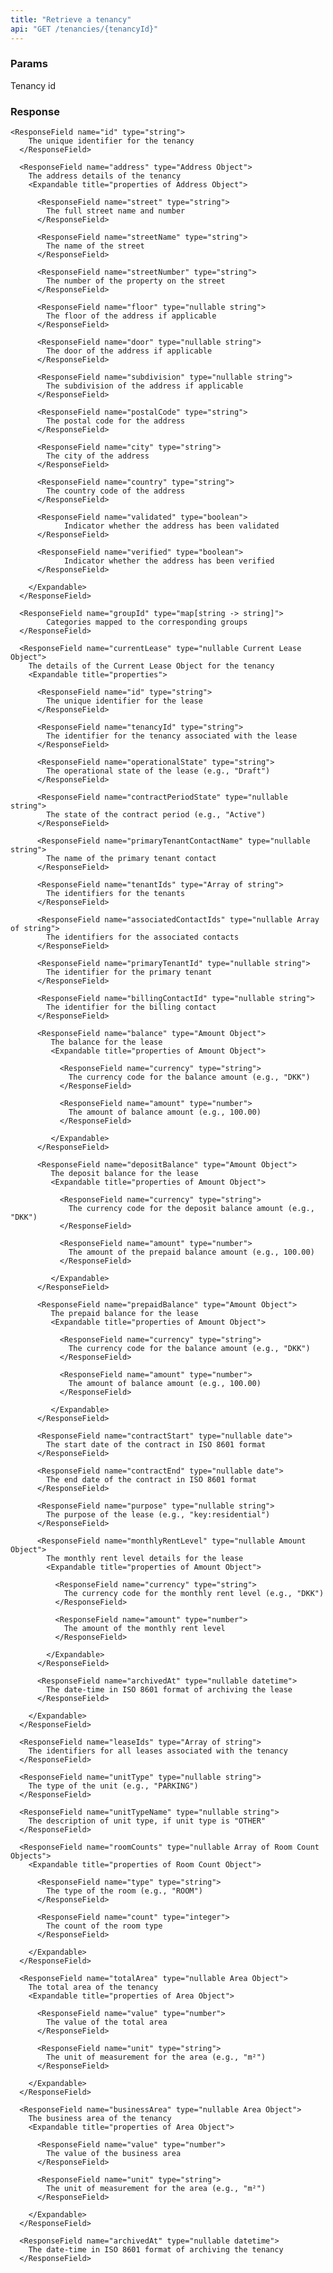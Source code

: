 ```yaml
---
title: "Retrieve a tenancy"
api: "GET /tenancies/{tenancyId}"
---
```


### Params

<ParamField path="tenancyId" type="string" required>
  Tenancy id
</ParamField>

### Response
<ResponseField name="tenancy" type="Tenancy Object">

  <Expandable title="Properties of the Tenancy Object">

    <ResponseField name="id" type="string">
        The unique identifier for the tenancy
      </ResponseField>

      <ResponseField name="address" type="Address Object">
        The address details of the tenancy
        <Expandable title="properties of Address Object">

          <ResponseField name="street" type="string">
            The full street name and number
          </ResponseField>

          <ResponseField name="streetName" type="string">
            The name of the street
          </ResponseField>

          <ResponseField name="streetNumber" type="string">
            The number of the property on the street
          </ResponseField>

          <ResponseField name="floor" type="nullable string">
            The floor of the address if applicable
          </ResponseField>

          <ResponseField name="door" type="nullable string">
            The door of the address if applicable
          </ResponseField>

          <ResponseField name="subdivision" type="nullable string">
            The subdivision of the address if applicable
          </ResponseField>

          <ResponseField name="postalCode" type="string">
            The postal code for the address
          </ResponseField>

          <ResponseField name="city" type="string">
            The city of the address
          </ResponseField>

          <ResponseField name="country" type="string">
            The country code of the address
          </ResponseField>

          <ResponseField name="validated" type="boolean">
                Indicator whether the address has been validated
          </ResponseField>

          <ResponseField name="verified" type="boolean">
                Indicator whether the address has been verified
          </ResponseField>

        </Expandable>
      </ResponseField>

      <ResponseField name="groupId" type="map[string -> string]">
            Categories mapped to the corresponding groups
      </ResponseField>

      <ResponseField name="currentLease" type="nullable Current Lease Object">
        The details of the Current Lease Object for the tenancy
        <Expandable title="properties">

          <ResponseField name="id" type="string">
            The unique identifier for the lease
          </ResponseField>

          <ResponseField name="tenancyId" type="string">
            The identifier for the tenancy associated with the lease
          </ResponseField>

          <ResponseField name="operationalState" type="string">
            The operational state of the lease (e.g., "Draft")
          </ResponseField>

          <ResponseField name="contractPeriodState" type="nullable string">
            The state of the contract period (e.g., "Active")
          </ResponseField>

          <ResponseField name="primaryTenantContactName" type="nullable string">
            The name of the primary tenant contact
          </ResponseField>

          <ResponseField name="tenantIds" type="Array of string">
            The identifiers for the tenants
          </ResponseField>

          <ResponseField name="associatedContactIds" type="nullable Array of string">
            The identifiers for the associated contacts
          </ResponseField>

          <ResponseField name="primaryTenantId" type="nullable string">
            The identifier for the primary tenant
          </ResponseField>

          <ResponseField name="billingContactId" type="nullable string">
            The identifier for the billing contact
          </ResponseField>

          <ResponseField name="balance" type="Amount Object">
             The balance for the lease
             <Expandable title="properties of Amount Object">

               <ResponseField name="currency" type="string">
                 The currency code for the balance amount (e.g., "DKK")
               </ResponseField>

               <ResponseField name="amount" type="number">
                 The amount of balance amount (e.g., 100.00)
               </ResponseField>

             </Expandable>
          </ResponseField>

          <ResponseField name="depositBalance" type="Amount Object">
             The deposit balance for the lease
             <Expandable title="properties of Amount Object">

               <ResponseField name="currency" type="string">
                 The currency code for the deposit balance amount (e.g., "DKK")
               </ResponseField>

               <ResponseField name="amount" type="number">
                 The amount of the prepaid balance amount (e.g., 100.00)
               </ResponseField>

             </Expandable>
          </ResponseField>

          <ResponseField name="prepaidBalance" type="Amount Object">
             The prepaid balance for the lease
             <Expandable title="properties of Amount Object">

               <ResponseField name="currency" type="string">
                 The currency code for the balance amount (e.g., "DKK")
               </ResponseField>

               <ResponseField name="amount" type="number">
                 The amount of balance amount (e.g., 100.00)
               </ResponseField>

             </Expandable>
          </ResponseField>

          <ResponseField name="contractStart" type="nullable date">
            The start date of the contract in ISO 8601 format
          </ResponseField>

          <ResponseField name="contractEnd" type="nullable date">
            The end date of the contract in ISO 8601 format
          </ResponseField>

          <ResponseField name="purpose" type="nullable string">
            The purpose of the lease (e.g., "key:residential")
          </ResponseField>

          <ResponseField name="monthlyRentLevel" type="nullable Amount Object">
            The monthly rent level details for the lease
            <Expandable title="properties of Amount Object">

              <ResponseField name="currency" type="string">
                The currency code for the monthly rent level (e.g., "DKK")
              </ResponseField>

              <ResponseField name="amount" type="number">
                The amount of the monthly rent level
              </ResponseField>

            </Expandable>
          </ResponseField>

          <ResponseField name="archivedAt" type="nullable datetime">
            The date-time in ISO 8601 format of archiving the lease
          </ResponseField>

        </Expandable>
      </ResponseField>

      <ResponseField name="leaseIds" type="Array of string">
        The identifiers for all leases associated with the tenancy
      </ResponseField>

      <ResponseField name="unitType" type="nullable string">
        The type of the unit (e.g., "PARKING")
      </ResponseField>

      <ResponseField name="unitTypeName" type="nullable string">
        The description of unit type, if unit type is "OTHER"
      </ResponseField>

      <ResponseField name="roomCounts" type="nullable Array of Room Count Objects">
        <Expandable title="properties of Room Count Object">

          <ResponseField name="type" type="string">
            The type of the room (e.g., "ROOM")
          </ResponseField>

          <ResponseField name="count" type="integer">
            The count of the room type
          </ResponseField>

        </Expandable>
      </ResponseField>

      <ResponseField name="totalArea" type="nullable Area Object">
        The total area of the tenancy
        <Expandable title="properties of Area Object">

          <ResponseField name="value" type="number">
            The value of the total area
          </ResponseField>

          <ResponseField name="unit" type="string">
            The unit of measurement for the area (e.g., "m²")
          </ResponseField>

        </Expandable>
      </ResponseField>

      <ResponseField name="businessArea" type="nullable Area Object">
        The business area of the tenancy
        <Expandable title="properties of Area Object">

          <ResponseField name="value" type="number">
            The value of the business area
          </ResponseField>

          <ResponseField name="unit" type="string">
            The unit of measurement for the area (e.g., "m²")
          </ResponseField>

        </Expandable>
      </ResponseField>

      <ResponseField name="archivedAt" type="nullable datetime">
        The date-time in ISO 8601 format of archiving the tenancy
      </ResponseField>

  </Expandable>

</ResponseField>